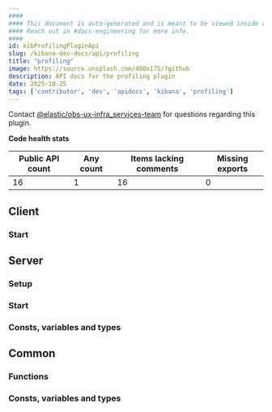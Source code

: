 ```yaml
---
####
#### This document is auto-generated and is meant to be viewed inside our experimental, new docs system.
#### Reach out in #docs-engineering for more info.
####
id: kibProfilingPluginApi
slug: /kibana-dev-docs/api/profiling
title: "profiling"
image: https://source.unsplash.com/400x175/?github
description: API docs for the profiling plugin
date: 2025-10-25
tags: ['contributor', 'dev', 'apidocs', 'kibana', 'profiling']
---
```




Contact [@elastic/obs-ux-infra_services-team](https://github.com/orgs/elastic/teams/obs-ux-infra_services-team) for questions regarding this plugin.

**Code health stats**

| Public API count  | Any count | Items lacking comments | Missing exports |
|-------------------|-----------|------------------------|-----------------|
| 16 | 1 | 16 | 0 |

## Client

### Start
<DocDefinitionList data={[profilingObj.client.start]}/>

## Server

### Setup
<DocDefinitionList data={[profilingObj.server.setup]}/>

### Start
<DocDefinitionList data={[profilingObj.server.start]}/>

### Consts, variables and types
<DocDefinitionList data={profilingObj.server.misc}/>

## Common

### Functions
<DocDefinitionList data={profilingObj.common.functions}/>

### Consts, variables and types
<DocDefinitionList data={profilingObj.common.misc}/>

